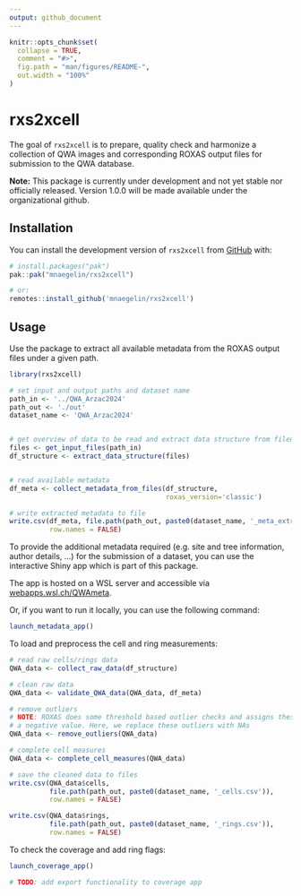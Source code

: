 ```yaml
---
output: github_document
---
```


<!-- README.md is generated from README.Rmd. Please edit that file -->

```r
knitr::opts_chunk$set(
  collapse = TRUE,
  comment = "#>",
  fig.path = "man/figures/README-",
  out.width = "100%"
)
```

# rxs2xcell

<!-- badges: start -->
<!-- badges: end -->

The goal of `rxs2xcell` is to prepare, quality check and harmonize a collection of
QWA images and corresponding ROXAS output files for submission to the QWA database.

**Note:** This package is currently under development and not yet stable nor officially released. Version 1.0.0 will be made available under the organizational github.


## Installation

You can install the development version of `rxs2xcell` from [GitHub](https://github.com/) with:

```r
# install.packages("pak")
pak::pak("mnaegelin/rxs2xcell")

# or:
remotes::install_github('mnaegelin/rxs2xcell')
```


## Usage

Use the package to extract all available metadata from the ROXAS output files under a given path.

```r
library(rxs2xcell)

# set input and output paths and dataset name
path_in <- '../QWA_Arzac2024'
path_out <- './out'
dataset_name <- 'QWA_Arzac2024'


# get overview of data to be read and extract data structure from filenames
files <- get_input_files(path_in)
df_structure <- extract_data_structure(files)


# read available metadata
df_meta <- collect_metadata_from_files(df_structure,
                                       roxas_version='classic')

# write extracted metadata to file
write.csv(df_meta, file.path(path_out, paste0(dataset_name, '_meta_extracted.csv')),
          row.names = FALSE)
```


To provide the additional metadata required (e.g. site and tree information, author details, ...) for the submission of a dataset, 
you can use the interactive Shiny app which is part of this package.

The app is hosted on a WSL server and accessible via [webapps.wsl.ch/QWAmeta](https://webapps.wsl.ch/QWAmeta/). 

Or, if you want to run it locally, you can use the following command:

```r
launch_metadata_app()
```



To load and preprocess the cell and ring measurements:

```r
# read raw cells/rings data
QWA_data <- collect_raw_data(df_structure)

# clean raw data
QWA_data <- validate_QWA_data(QWA_data, df_meta)

# remove outliers
# NOTE: ROXAS does some threshold based outlier checks and assigns these a
# a negative value. Here, we replace these outliers with NAs
QWA_data <- remove_outliers(QWA_data)

# complete cell measures
QWA_data <- complete_cell_measures(QWA_data)

# save the cleaned data to files
write.csv(QWA_data$cells,
          file.path(path_out, paste0(dataset_name, '_cells.csv')),
          row.names = FALSE)

write.csv(QWA_data$rings,
          file.path(path_out, paste0(dataset_name, '_rings.csv')),
          row.names = FALSE)

```



To check the coverage and add ring flags:
```r
launch_coverage_app()

# TODO: add export functionality to coverage app
```



